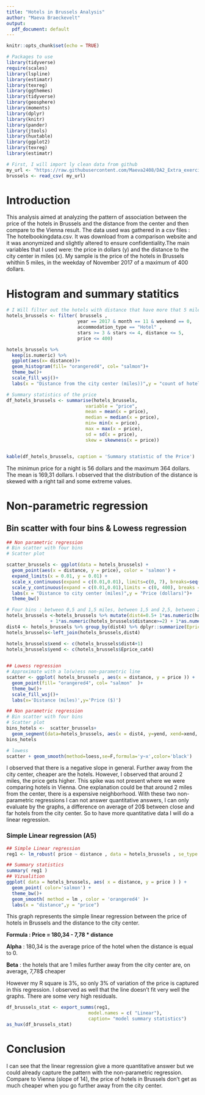 ```yaml
---
title: "Hotels in Brussels Analysis"
author: "Maeva Braeckevelt"
output:
  pdf_document: default
---
```


```r
knitr::opts_chunk$set(echo = TRUE)
```
```r
# Packages to use
library(tidyverse)
require(scales)
library(lspline)
library(estimatr)
library(texreg)
library(ggthemes)
library(tidyverse)
library(geosphere)
library(moments)
library(dplyr)
library(knitr)
library(pander)
library(jtools)
library(huxtable)
library(ggplot2)
library(texreg)
library(estimatr)

# First, I will import ly clean data from github
my_url <- "https://raw.githubusercontent.com/Maeva2408/DA2_Extra_exercices/main/Exercice_3_chap7/data/clean/hotel_Brussels.csv"
brussels <- read_csv( my_url)
```

# Introduction

This analysis aimed at analyzing the pattern of association between the price of the hotels in Brussels and the distance from the center and then compare to the Vienna result. The data used was gathered in a csv files : The hotelbookingdata.csv. It was download from a comparison website and it was anonymized and slightly altered to ensure confidentiality.The main variables that I used were: the price in dollars (y) and the distance to the city center in miles (x). My sample is the price of the hotels in Brussels whithin 5 miles, in the weekday of November 2017 of a maximum of 400 dollars.

# Histogram and summary statitics
```r
# I Will filter out the hotels with distance that have more that 5 miles and price more than 400$
hotels_brussels <- filter( brussels , 
                          year == 2017 & month == 11 & weekend == 0,
                          accommodation_type == "Hotel" , 
                          stars >= 3 & stars <= 4, distance <= 5,
                          price <= 400)

hotels_brussels %>% 
  keep(is.numeric) %>%
  ggplot(aes(x= distance))+
  geom_histogram(fill= "orangered4", col= "salmon")+
  theme_bw()+
  scale_fill_wsj()+
  labs(x = "Distance from the city center (miles))",y = "count of hotels")

# Summary statistics of the price
df_hotels_brussels <- summarise(hotels_brussels,
                             variable = "price",
                             mean = mean(x = price),
                             median = median(x = price),
                             min= min(x = price),
                             max = max(x = price),
                             sd = sd(x = price),
                             skew = skewness(x = price))


kable(df_hotels_brussels, caption = 'Summary statistic of the Price')
```
The minimun price for a night is 56 dollars and the maximum 364 dollars. The mean is 169,31 dollars.
I observed that the distribution of the distance is skewed with a right tail and some extreme values.

# Non-parametric regression
## Bin scatter with four bins & Lowess regression
```r
## Non parametric regression
# Bin scatter with four bins
# Scatter plot

scatter_brussels <- ggplot(data = hotels_brussels) +
  geom_point(aes(x = distance, y = price), color = 'salmon') + 
  expand_limits(x = 0.01, y = 0.01) +
  scale_x_continuous(expand = c(0.01,0.01), limits=c(0, 7), breaks=seq(0, 7, by=1)) + 
  scale_y_continuous(expand = c(0.01,0.01),limits = c(0, 400), breaks = seq(0, 400, by = 50)) +
  labs(x = "Distance to city center (miles)",y = "Price (dollars)")+
  theme_bw() 

# Four bins : between 0,5 and 1,5 miles, between 1,5 and 2,5, between 2,5 and 3,5, between 3,5 and 4,5;
hotels_brussels <-hotels_brussels %>% mutate(dist4=0.5+ 1*as.numeric(hotels_brussels$distance>=1) 
                + 1*as.numeric(hotels_brussels$distance>=2) + 1*as.numeric(hotels_brussels$distance>=3))
dist4 <- hotels_brussels %>% group_by(dist4) %>% dplyr::summarize(Eprice_cat4=mean(price))
hotels_brussels<-left_join(hotels_brussels,dist4)

hotels_brussels$xend <- c(hotels_brussels$dist4+1)
hotels_brussels$yend <- c(hotels_brussels$Eprice_cat4)

  
## Lowess regression
# Approximate with a lo(w)ess non-parametric line
scatter <- ggplot( hotels_brussels , aes(x = distance, y = price )) +
  geom_point(fill= "orangered4", col= "salmon"  )+
  theme_bw()+
  scale_fill_wsj()+
  labs(x='Distance (miles)',y='Price ($)')

```
```r
## Non parametric regression
# Bin scatter with four bins
# Scatter plot
bins_hotels <-  scatter_brussels+
  geom_segment(data=hotels_brussels, aes(x = dist4, y=yend, xend=xend, yend=yend)) 
bins_hotels

# lowess
scatter + geom_smooth(method=loess,se=F,formula='y~x',color='black')

```
I observed that there is a negative slope in general. Further away from the city center, cheaper are the hotels. However, I observed that around 2 miles, the price gets higher. This spike was not present where we were comparing hotels in Vienna. One explanation could be that around 2 miles from the center, there is a expensive neighborhood. With these two non-parametric regressions I can not answer quantitative answers, I can only evaluate by the graphs, a difference on average of 20$ between close and far hotels from the city center. So to have more quantitative data I will do a linear regression.

### Simple Linear regression (A5)
```r
## Simple Linear regression
reg1 <- lm_robust( price ~ distance , data = hotels_brussels , se_type = "HC2" )

## Summary statistics
summary( reg1 )
## Vizualition
ggplot( data = hotels_brussels, aes( x = distance, y = price ) ) + 
  geom_point( color='salmon') +
  theme_bw()+
  geom_smooth( method = lm , color = 'orangered4' )+
  labs(x = "distance",y = "price") 
```
This graph represents the simple linear regression between the price of hotels in Brussels and the distance to the city center.

**Formula :  Price = 180,34 - 7,78 * distance **

**Alpha** : 180,34 is the average price of the hotel when the distance is equal to 0. 

**Beta** : the hotels that are 1 miles further away from the city center are, on average, 7,78$ cheaper

However my R square is 3%, so only 3% of variation of the price is captured in this regression.
I observed as well that the line doesn't fit very well the graphs. There are some very high residuals. 

```r
df_brussels_stat <- export_summs(reg1,
                              model.names = c( "Linear"),
                              caption= "model summary statistics")
as_hux(df_brussels_stat)
```

# Conclusion

I can see that the linear regression give a more quantitative answer but we could already capture the pattern with the non-parametric regression.
Compare to Vienna (slope of 14), the price of hotels in Brussels don't get as much cheaper when you go further away from the city center.





